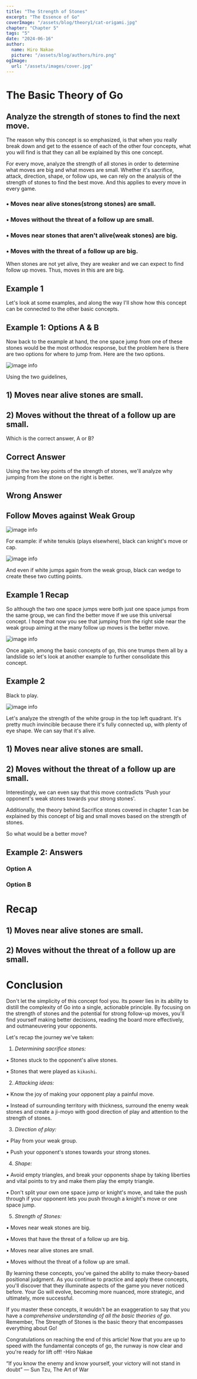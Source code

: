 ```yaml
---
title: "The Strength of Stones"
excerpt: "The Essence of Go"
coverImage: "/assets/blog/theory1/cat-origami.jpg"
chapter: "Chapter 5"
tags: "5"
date: "2024-06-16"
author:
  name: Hiro Nakae
  picture: "/assets/blog/authors/hiro.png"
ogImage:
  url: "/assets/images/cover.jpg"
---
```




<div className="mt-8"/>

# The Basic Theory of Go

<div className="mt-2"/>

## Analyze the strength of stones to find the next move.

<div className="mt-4"/>

The reason why this concept is so emphasized, is that when you really break down and get to the essence of each of the other four concepts, what you will find is that they can all be explained by this one concept. 
<div className="mt-4"/>
For every move, analyze the strength of all stones in order to determine what moves are big and what moves are small. Whether it's sacrifice, attack, direction, shape, or follow ups, we can rely on the analysis of the strength of stones to find the best move. And this applies to every move in every game. 

<div className="mt-4"/>

 ### • Moves near alive stones(strong stones) are small.

 <div className="mt-2"/>

 ### • Moves without the threat of a follow up are small.

<div className="mt-4"/>

### • Moves near stones that aren't alive(weak stones) are big.

<div className="mt-2"/>

### • Moves with the threat of a follow up are big.

<div className="mt-8"/>

When stones are not yet alive, they are weaker and we can expect to find follow up moves. Thus, moves in this are are big.

<div className="mt-8"/>

## Example 1

Let's look at some examples, and along the way I'll show how this concept can be connected to the other basic concepts.

<ImageText src="/assets/blog/theory1/1.PNG" text1="White has just played this knight's move to check black's group here on the bottom side. If you guessed that the jump from one of these two black stones was the right move, I think you have an understanding of the 5 concepts.
" text2="Direction of Play - Rule #1: Play from your weak groups. Since black's group here is checked on both sides and there is a 2nd line stone due to the Q3 kick, Black's two stones have little eye-space and is unstable. So, we want to move from these guys since they're not alive and consequently weak."/>

<div className="mt-8"/>

<ImageText src="/assets/blog/theory3/theory3-15.PNG" text1="Perhaps you've noticed, that `play from your weak groups`, is the same as `Moves near weak stones are big`. We play from the weak group not only because of good direction, but also to limit the opponent's options by defending against moves with follow ups .
" text2="We can also say `push weak stones towards our strength`, is the same as `Moves near strong stones are small` because we are effectively pushing weak stones towards our strength and making the opponent play moves that lack follow up."/>


<div className="mt-8"/>

## Example 1: Options A & B

<div className="mt-4"/>

Now back to the example at hand, the one space jump from one of these stones would be the most orthodox response, but the problem here is there are two options for where to jump from. Here are the two options.

<div className="mt-2"/>

![image info](/assets/blog/theory1/comparison1.png)

<div className="mt-2"/>

Using the two guidelines, 

<div className="mt-2"/>


## 1) Moves near alive stones are small.

<div className="mt-2"/>

## 2) Moves without the threat of a follow up are small.

<div className="mt-2"/>

Which is the correct answer, A or B?

<div className="mt-8"/>

## Correct Answer

<div className="mt-4"/>

<ImageText src="/assets/blog/theory1/a.PNG" text1="How did you do, did you get it right?
The correct answer (A) is to jump from the right side." text2="Perhaps you think that they're both one space jumps from the same group and so they're the same, but the nuance between these two moves effect the win rate by 6%. If you play A, white has about a 56% chance to win the game. But if you play B, white has about a 62% chance to win the game, according to katago on my machine."/>


Using the two key points of the strength of stones, we'll analyze why jumping from the stone on the right is better.

<div className="mt-4"/>

<ImageText src="/assets/blog/theory1/a.PNG" text1="First of all, moves near alive stones are small.
Between the knight's move enclosure on the bottom left corner and the three stones in the bottom right quadrant, which of these two white groups is not alive?" text2="The enclosure on the left side is stable. It's alive. but the group on the right side has no eye shape and is a weak group. Therefore, instead of playing near the alive enclosure, playing near the weak group has more value."/>

## Wrong Answer

 <ImageText src="/assets/blog/theory1/b.PNG" text1="So this move, is playing near the alive group." text2="And, because you played near an alive group, you have no real follow up."/>


## Follow Moves against Weak Group

<div className="mt-4"/>

![image info](/assets/blog/theory1/options.png)

For example: if white tenukis (plays elsewhere), black can knight's move or cap.

<div className="mt-8"/>

![image info](/assets/blog/theory1/5-options.png)

And even if white jumps again from the weak group, black can wedge to create these two cutting points.

<div className="mt-8"/>

## Example 1 Recap

So although the two one space jumps were both just one space jumps from the same group, we can find the better move if we use this universal concept. I hope that now you see that jumping from the right side near the weak group aiming at the many follow up moves is the better move.

![image info](/assets/blog/theory1/comparison1.png)

Once again, among the basic concepts of go, this one trumps them all by a landslide so let's look at another example to further consolidate this concept.

<div className="mt-8"/>

## Example 2

<div className="mt-4"/>

Black to play.

<div className="mt-2"/>

![image info](/assets/blog/theory1/6.PNG)


<div className="mt-8"/>

 <ImageText src="/assets/blog/theory1/7.PNG" text1="What do you think of this move? In terms of direction of play, black is playing according to 'play from your weak stones'. But, it contradicts the concept of the strength of stones. " text2="If you can see how this move is contradicting the strength of stones, you have a pretty solid understanding of what moves are big or not."/>



Let's analyze the strength of the white group in the top left quadrant. It's pretty much invincible because there it's fully connected up, with plenty of eye shape. We can say that it's alive. 

<div className="mt-2"/>

## 1) Moves near alive stones are small.

<div className="mt-2"/>

## 2) Moves without the threat of a follow up are small.

<ImageText src="/assets/blog/theory1/7.PNG" text1="This move is playing towards strong, alive stones." text2="Which means there's no immediate follow up threat. So ultimately, this follows `play from weak stones` but is actually a small move."/>


Interestingly, we can even say that this move contradicts 'Push your opponent's weak stones towards your strong stones'. 

<div className="mt-2"/>

<ImageText src="/assets/blog/theory1/7.PNG" text1="Essentially, this large knight move is approaching white's strong group, and so from white's perspective, the opponent has just pushed himself into your strength for you!" text2="How generous. From this explanation, I think it is clear to see that black's large knight move here is actually bad direction, despite it looking reasonable at first glance."/>

Additionally, the theory behind Sacrifice stones covered in chapter 1 can be explained by this concept of big and small moves based on the strength of stones.

<ImageText src="/assets/blog/theory5/part1/theory5-1.PNG" text1="When we revisit this problem from the article on Sacrifice stones, we now see more clearly why white's marked stone was a mistake." text2="White is going after stones that are near an alive group. So although the move presses black against his strong stones, black knows stones in that area will be small anyways. Thus, white won't get the flow that he is aiming for. "/>



So what would be a better move?

## Example 2: Answers

<div className="mt-4"/>

### Option A

<ImageText src="/assets/blog/theory1/8.PNG" text1="Because we don't want to approach white's thickness, this jump clearly commits to moving away from it. This move also helps increase the odds of the bottom side turning into a territory-moyo. And if not, this sort of position will aid in the fight when white jumps in to break it up." text2=""/>


### Option B

<ImageText src="/assets/blog/theory1/9.PNG" text1="If you don't consider the center group weak, playing like this is also valid, but anyways when you consider the concept of the strength of stones, either of these moves would be better than willingly pressing yourself against the opponent's strong group." text2=""/>



# Recap

<div className="mt-4"/>

## 1) Moves near alive stones are small.

<div className="mt-2"/>

## 2) Moves without the threat of a follow up are small.

<div className="mt-8"/>

# Conclusion

<div className="mt-4"/>

Don't let the simplicity of this concept fool you. Its power lies in its ability to distill the complexity of Go into a single, actionable principle. By focusing on the strength of stones and the potential for strong follow-up moves, you'll find yourself making better decisions, reading the board more effectively, and outmaneuvering your opponents.

<div className="mt-4"/>

Let's recap the journey we've taken:

<div className="mt-4"/>

1) _Determining sacrifice stones:_ 

  • Stones stuck to the opponent's alive stones.

  • Stones that were played as `kikashi`.

<div className="mt-2"/>

2) _Attacking ideas:_

  • Know the joy of making your opponent play a painful move.

  • Instead of surrounding territory with thickness, surround the enemy weak stones and create a ji-moyo with good direction of play and attention to the strength of stones.

<div className="mt-2"/>

3) _Direction of play:_

  • Play from your weak group.

  • Push your opponent's stones towards your strong stones.

<div className="mt-2"/>

4) _Shape:_

  • Avoid empty triangles, and break your opponents shape by taking liberties and vital points to try and make them play the empty triangle.

  • Don't split your own one space jump or knight's move, and take the push through if your opponent lets you push through a knight's move or one space jump.

<div className="mt-2"/>

5) _Strength of Stones:_

  • Moves near weak stones are big.

  • Moves that have the threat of a follow up are big.

  • Moves near alive stones are small.

  • Moves without the threat of a follow up are small.
  

<div className="mt-4"/>

By learning these concepts, you've gained the ability to make theory-based positional judgment.
As you continue to practice and apply these concepts, you'll discover that they illuminate aspects of the game you never noticed before. Your Go will evolve, becoming more nuanced, more strategic, and ultimately, more successful.

<div className="mt-4"/>



If you master these concepts, it wouldn't be an exaggeration to say that you have a _comprehensive understanding of all the basic theories of go_. Remember, The Strength of Stones is the basic theory that encompasses everything about Go!

<div className="mt-8"/>

Congratulations on reaching the end of this article! Now that you are up to speed with the fundamental concepts of go, the runway is now clear and you're ready for lift off!
-Hiro Nakae

<div className="mt-4"/>

“If you know the enemy and know yourself, your victory will not stand in doubt”
― Sun Tzu, The Art of War

<div className="mt-8"/>